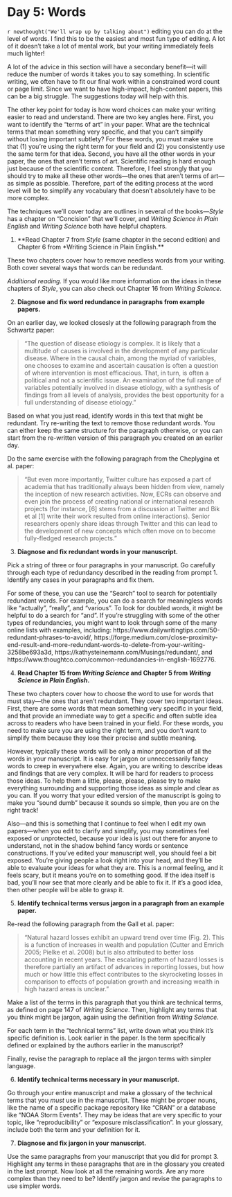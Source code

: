 # Day 5: Words

`r newthought("We'll wrap up by talking about")` editing you can do at the level
of words. I find this to be the easiest and most fun type of editing. A lot of
it doesn't take a lot of mental work, but your writing immediately feels much
lighter! 

A lot of the advice in this section will have a secondary benefit---it will 
reduce the number of words it takes you to say something. In scientific writing, 
we often have to fit our final work within a constrained word count or page limit. 
Since we want to have high-impact, high-content papers, this can be a big 
struggle. The suggestions today will help with this. 

The other key point for today is how word choices can make your writing
easier to read and understand. There are two key angles here. First, you want
to identify the "terms of art" in your paper. What are the technical terms
that mean something very specific, and that you can't simplify without losing
important subtlety? For these words, you must make sure that (1) you're using
the right term for your field and (2) you consistently use the same term for that
idea. Second, you have all the other words in your paper, the ones that aren't 
terms of art. Scientific reading is hard enough just because of the scientific
content. Therefore, I feel strongly that you should try to make all these other
words---the ones that aren't terms of art---as simple as possible. Therefore, 
part of the editing process at the word level will be to simplify any vocabulary
that doesn't absolutely have to be more complex. 

The techniques we'll cover today are outlines in several of the books---*Style* has
a chapter on "Concision" that we'll cover, and *Writing Science in Plain English* and
*Writing Science* both have helpful chapters. 

1.  **Read Chapter 7 from *Style* (same chapter in the second edition) and Chapter 6 from *Writing Science in Plain English.**

These two chapters cover how to remove needless words from your writing. Both cover
several ways that words can be redundant.

*Additional reading.* If you would like more information on the ideas in these
chapters of *Style*, you can also check out Chapter 16 from *Writing Science*.

2. **Diagnose and fix word redundance in paragraphs from example papers.**

On an earlier day, we looked closesly at the following paragraph from the Schwartz
paper: 

> "The question of disease etiology is complex. It is likely that a multitude of
causes is involved in the development of any particular disease. Where in the
causal chain, among the myriad of variables, one chooses to examine and
ascertain causation is often a question of where intervention is most
efficacious. That, in turn, is often a political and not a scientific issue. An
examination of the full range of variables potentially involved in disease
etiology, with a synthesis of findings from all levels of analysis, provides the
best opportunity for a full understanding of disease etiology."

Based on what you just read, identify words in this text that might be redundant. 
Try re-writing the text to remove those redundant words. You can either keep the
same structure for the paragraph otherwise, or you can start from the re-written
version of this paragraph you created on an earlier day.

Do the same exercise with the following paragraph from the Cheplygina et al. paper:

> "But even more importantly, Twitter culture has exposed a part of academia
that has traditionally always been hidden from view, namely the inception of new
research activities. Now, ECRs can observe and even join the process of creating
national or international research projects (for instance, [6] stems from a
discussion at Twitter and Bik et al [1] write their work resulted from online
interactions). Senior researchers openly share ideas through Twitter and this
can lead to the development of new concepts which often move on to become
fully-fledged research projects."

3. **Diagnose and fix redundant words in your manuscript.**

Pick a string of three or four paragraphs in your manuscript. Go carefully through
each type of redundancy described in the reading from prompt 1. Identify any 
cases in your paragraphs and fix them. 

For some of these, you can use the "Search" tool to search for potentially redundant
words. For example, you can do a search for meaningless words like "actually", 
"really", and "various". To look for doubled words, it might be helpful to do a 
search for "and". If you're struggling with some of the other types of redundancies, 
you might want to look through some of the many online lists with examples, 
including: https://www.dailywritingtips.com/50-redundant-phrases-to-avoid/, 
https://forge.medium.com/close-proximity-end-result-and-more-redundant-words-to-delete-from-your-writing-3258be693a3d, 
https://kathysteinemann.com/Musings/redundant/, and
https://www.thoughtco.com/common-redundancies-in-english-1692776. 

4. **Read Chapter 15 from *Writing Science* and Chapter 5 from *Writing Science in Plain English*.**

These two chapters cover how to choose the word to use for words that must
stay---the ones that aren't redundant. They cover two important ideas. First,
there are some words that mean something very specific in your field, and that
provide an immediate way to get a specific and often subtle idea across to
readers who have been trained in your field. For these words, you need to make
sure you are using the right term, and you don't want to simplify them because
they lose their precise and subtle meaning.

However, typically these words will be only a minor proportion of all the words
in your manuscript. It is easy for jargon or unneccessarily fancy words to creep
in everywhere else. Again, you are writing to describe ideas and findings that
are very complex. It will be hard for readers to process those ideas. To help
them a little, please, please, please try to make everything surrounding and
supporting those ideas as simple and clear as you can. If you worry that your
edited version of the manuscript is going to make you "sound dumb" because it 
sounds so simple, then you are on the right track! 

Also---and this is something that I continue to feel when I edit my own
papers---when you edit to clarify and simplify, you may sometimes feel exposed
or unprotected, because your idea is just out there for anyone to understand,
not in the shadow behind fancy words or sentence constructions. If you've edited
your manuscript well, you should feel a bit exposed. You're giving people a look
right into your head, and they'll be able to evaluate your ideas for what they
are. This is a normal feeling, and it feels scary, but it means you're on to
something good. If the idea itself is bad, you'll now see that more clearly and
be able to fix it. If it's a good idea, then other people will be able to grasp
it.

5. **Identify technical terms versus jargon in a paragraph from an example paper.**

Re-read the following paragraph from the Gall et al. paper:

> "Natural hazard losses exhibit an upward trend over time (Fig. 2). This is a
function of increases in wealth and population (Cutter and Emrich 2005; Pielke
et al. 2008) but is also attributed to better loss accounting in recent years.
The escalating pattern of hazard losses is therefore partially an artifact of
advances in reporting losses, but how much or how little this effect contributes
to the skyrocketing losses in comparison to effects of population growth and
increasing wealth in high hazard areas is unclear."

Make a list of the terms in this paragraph that you think are technical terms, 
as defined on page 147 of *Writing Science*. Then, highlight any terms that you 
think might be jargon, again using the definition from *Writing Science*. 

For each term in the "technical terms" list, write down what you think it's 
specific definition is. Look earlier in the paper. Is the term specifically 
defined or explained by the authors earlier in the manuscript?

Finally, revise the paragraph to replace all the jargon terms with simpler language. 

6. **Identify technical terms necessary in your manuscript.**

Go through your entire manuscript and make a glossary of the technical terms
that you *must* use in the manuscript. These might be proper nouns, like the
name of a specific package repository like "CRAN" or a database like "NOAA Storm
Events". They may be ideas that are  very specific to your topic, like
"reproducibility" or "exposure misclassification". In your glossary, include
both the term and your definition for it.

7. **Diagnose and fix jargon in your manuscript.**

Use the same paragraphs from your manuscript that you did for prompt 3.
Highlight any terms in these paragraphs that are in the glossary you created in
the last prompt. Now look at all the remaining words. Are any more complex than
they need to be? Identify jargon and revise the paragraphs to use simpler words.

